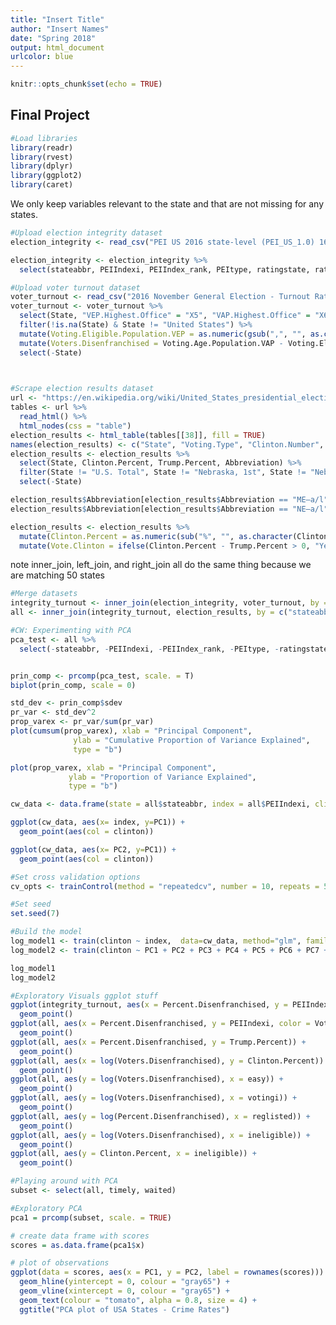 ```yaml
---
title: "Insert Title"
author: "Insert Names"
date: "Spring 2018"
output: html_document
urlcolor: blue
---
```


```r
knitr::opts_chunk$set(echo = TRUE)
```

## Final Project

```r
#Load libraries
library(readr)
library(rvest)
library(dplyr)
library(ggplot2)
library(caret)

```


We only keep variables relevant to the state and that are not missing for any states.

```r
#Upload election integrity dataset
election_integrity <- read_csv("PEI US 2016 state-level (PEI_US_1.0) 16-12-2017.csv")

election_integrity <- election_integrity %>%
  select(stateabbr, PEIIndexi, PEIIndex_rank, PEItype, ratingstate, ratingstate_lci, ratingstate_hci, ratingcountry, ratingcountry_lci, ratingcountry_hci, lawsunfair2, favoredincumbent2, citizens2, lawsi, managed, votinginfo, fairofficials, legalelections, proceduresi, bfavored2, boundariesi, voteregi, oppprevent2, womenopp, minorityopp, leaderselect2, rallies2, partyregi, newspapers, tv2, fairaccess, faircoverage, mediai, donations, rich2, financei, violence2, fraudulent2, easy, choice, postal, expats, internet, rigged2, machinesaccurate, recordssecure, waited2, multiple2, regrestrictive2, popularwill, timely, results, votingi, reglisted, bimpartial, ineligible)

```


```r
#Upload voter turnout dataset
voter_turnout <- read_csv("2016 November General Election - Turnout Rates.csv")
voter_turnout <- voter_turnout %>%
  select(State, "VEP.Highest.Office" = "X5", "VAP.Highest.Office" = "X6", "Total.Ballots.Counted.(Estimate)" = "Numerators", "Highest.Office" = "X8", "Voting.Eligible.Population.VEP" = "Denominators", "Voting.Age.Population.VAP" = "X10", "Total.Ineligible.Felons" = "X15", "Abbreviation" = "X17") %>%
  filter(!is.na(State) & State != "United States") %>%
  mutate(Voting.Eligible.Population.VEP = as.numeric(gsub(",", "", as.character(Voting.Eligible.Population.VEP))), Voting.Age.Population.VAP = as.numeric(gsub(",", "", as.character(Voting.Age.Population.VAP))), Total.Ineligible.Felons = as.numeric(gsub(",", "", as.character(Total.Ineligible.Felons)))) %>%
  mutate(Voters.Disenfranchised = Voting.Age.Population.VAP - Voting.Eligible.Population.VEP, Percent.Disenfranchised = Voters.Disenfranchised / Voting.Age.Population.VAP) %>%
  select(-State)

  
```

```r
#Scrape election results dataset
url <- "https://en.wikipedia.org/wiki/United_States_presidential_election,_2016"
tables <- url %>%
  read_html() %>%
  html_nodes(css = "table") 
election_results <- html_table(tables[[38]], fill = TRUE)
names(election_results) <- c("State", "Voting.Type", "Clinton.Number", "Clinton.Percent", "Clinton.Electoral", "Trump.Number", "Trump.Percent", "a", "b", "c", "d", "e", "f", "g", "h", "i", "j", "k", "l", "m", "n", "o", "p", "Abbreviation")
election_results <- election_results %>%
  select(State, Clinton.Percent, Trump.Percent, Abbreviation) %>%
  filter(State != "U.S. Total", State != "Nebraska, 1st", State != "Nebraska, 2nd", State != "Nebraska, 3rd", State != "Maine, 1st", State != "Maine, 2nd", Clinton.Percent != "%")  %>%
  select(-State)

election_results$Abbreviation[election_results$Abbreviation == "ME–a/l"] <- "ME"
election_results$Abbreviation[election_results$Abbreviation == "NE–a/l"] <- "NE"

election_results <- election_results %>% 
  mutate(Clinton.Percent = as.numeric(sub("%", "", as.character(Clinton.Percent))), Trump.Percent = as.numeric(sub("%", "", as.character(Trump.Percent)))) %>%
  mutate(Vote.Clinton = ifelse(Clinton.Percent - Trump.Percent > 0, "Yes", "No"))

```

note inner_join, left_join, and right_join all do the same thing because we are matching 50 states
```r
#Merge datasets
integrity_turnout <- inner_join(election_integrity, voter_turnout, by = c("stateabbr" = "Abbreviation"))
all <- inner_join(integrity_turnout, election_results, by = c("stateabbr" = "Abbreviation"))
```

```r
#CW: Experimenting with PCA
pca_test <- all %>%
  select(-stateabbr, -PEIIndexi, -PEIIndex_rank, -PEItype, -ratingstate, -ratingstate_hci, -ratingstate_lci, -ratingcountry, -ratingcountry_lci, -ratingcountry_hci, -lawsi, -proceduresi, -boundariesi, -voteregi, -partyregi, -mediai, -financei, -VEP.Highest.Office, -VAP.Highest.Office, -`Total.Ballots.Counted.(Estimate)`, -Highest.Office, -Voting.Eligible.Population.VEP, -Voting.Age.Population.VAP, -Total.Ineligible.Felons, -Voters.Disenfranchised, -Clinton.Percent, -Trump.Percent, -Vote.Clinton)


prin_comp <- prcomp(pca_test, scale. = T)
biplot(prin_comp, scale = 0)

std_dev <- prin_comp$sdev
pr_var <- std_dev^2
prop_varex <- pr_var/sum(pr_var)
plot(cumsum(prop_varex), xlab = "Principal Component",
              ylab = "Cumulative Proportion of Variance Explained",
              type = "b")

plot(prop_varex, xlab = "Principal Component",
             ylab = "Proportion of Variance Explained",
             type = "b")

cw_data <- data.frame(state = all$stateabbr, index = all$PEIIndexi, clinton = all$Vote.Clinton, prin_comp$x) 

ggplot(cw_data, aes(x= index, y=PC1)) +
  geom_point(aes(col = clinton)) 

ggplot(cw_data, aes(x= PC2, y=PC1)) +
  geom_point(aes(col = clinton)) 

#Set cross validation options
cv_opts <- trainControl(method = "repeatedcv", number = 10, repeats = 5)

#Set seed
set.seed(7)

#Build the model
log_model1 <- train(clinton ~ index,  data=cw_data, method="glm", family="binomial",trControl = cv_opts)
log_model2 <- train(clinton ~ PC1 + PC2 + PC3 + PC4 + PC5 + PC6 + PC7 + PC8 + PC9 + PC10 + PC11 + PC12 + PC13 +PC14 + PC15 + PC16 + PC17 + PC18 + PC19 + PC20,  data=cw_data, method="glm", family="binomial",trControl = cv_opts)

log_model1
log_model2


```

```r
#Exploratory Visuals ggplot stuff
ggplot(integrity_turnout, aes(x = Percent.Disenfranchised, y = PEIIndex_rank)) +
  geom_point()
ggplot(all, aes(x = Percent.Disenfranchised, y = PEIIndexi, color = Vote.Clinton)) +
  geom_point()
ggplot(all, aes(x = Percent.Disenfranchised, y = Trump.Percent)) +
  geom_point()
ggplot(all, aes(x = log(Voters.Disenfranchised), y = Clinton.Percent)) +
  geom_point()
ggplot(all, aes(y = log(Voters.Disenfranchised), x = easy)) +
  geom_point()
ggplot(all, aes(y = log(Voters.Disenfranchised), x = votingi)) +
  geom_point()
ggplot(all, aes(y = log(Percent.Disenfranchised), x = reglisted)) +
  geom_point()
ggplot(all, aes(y = log(Voters.Disenfranchised), x = ineligible)) +
  geom_point()
ggplot(all, aes(y = Clinton.Percent, x = ineligible)) +
  geom_point()
```


```r
#Playing around with PCA
subset <- select(all, timely, waited)

#Exploratory PCA
pca1 = prcomp(subset, scale. = TRUE)

# create data frame with scores
scores = as.data.frame(pca1$x)

# plot of observations
ggplot(data = scores, aes(x = PC1, y = PC2, label = rownames(scores))) +
  geom_hline(yintercept = 0, colour = "gray65") +
  geom_vline(xintercept = 0, colour = "gray65") +
  geom_text(colour = "tomato", alpha = 0.8, size = 4) +
  ggtitle("PCA plot of USA States - Crime Rates")

```



